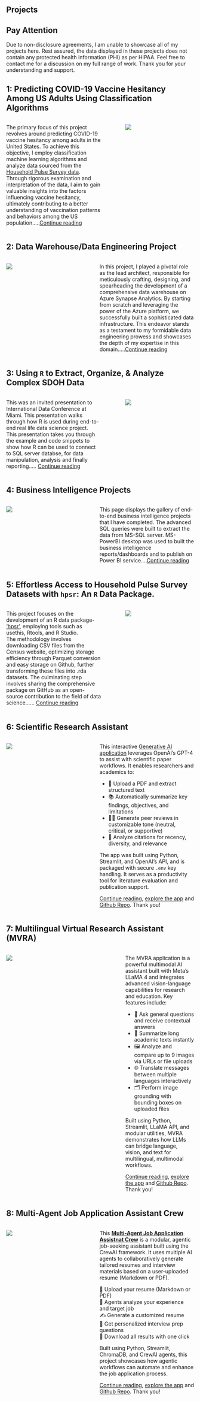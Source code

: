 <head>

<title>Projects</title>

</head>

<body>

<h2>Projects</h2>

::: {.callout-important appearance="default"}
## Pay Attention

Due to non-disclosure agreements, I am unable to showcase all of my projects here. Rest assured, the data displayed in these projects does not contain any protected health information (PHI) as per HIPAA. Feel free to contact me for a discussion on my full range of work. Thank you for your understanding and support.
:::

## 1: Predicting COVID-19 Vaccine Hesitancy Among US Adults Using Classification Algorithms

:::::: columns
::: {.column width="55%"}
The primary focus of this project revolves around predicting COVID-19 vaccine hesitancy among adults in the United States. To achieve this objective, I employ classification machine learning algorithms and analyze data sourced from the [Household Pulse Survey data](https://www.census.gov/programs-surveys/household-pulse-survey/datasets.html). Through rigorous examination and interpretation of the data, I aim to gain valuable insights into the factors influencing vaccine hesitancy, ultimately contributing to a better understanding of vaccination patterns and behaviors among the US population.....[Continue reading](projectscontent/Project%201/VaccineHesitancy_PBB.pdf){target="_blank"}
:::

::: {.column width="5%"}
:::

::: {.column width="40%"}
[![](images/CovidVac)](projectscontent/Project%201/VaccineHesitancy_PBB.pdf)
:::
::::::

## 2: Data Warehouse/Data Engineering Project

:::::: columns
::: {.column width="40%"}
![](images/DW_StarSchema.png)
:::

::: {.column width="5%"}
:::

::: {.column width="55%"}
In this project, I played a pivotal role as the lead architect, responsible for meticulously crafting, designing, and spearheading the development of a comprehensive data warehouse on Azure Synapse Analytics. By starting from scratch and leveraging the power of the Azure platform, we successfully built a sophisticated data infrastructure. This endeavor stands as a testament to my formidable data engineering prowess and showcases the depth of my expertise in this domain.....[Continue reading](){target="_blank"}
:::
::::::

## 3: Using `R` to Extract, Organize, & Analyze Complex SDOH Data

:::::: columns
::: {.column width="55%"}
This was an invited presentation to International Data Conference at Miami. This presentation walks through how R is used during end-to-end real life data science project.\
This presentation takes you through the example and code snippets to show how R can be used to connect to SQL server databse, for data manipulation, analysis and finally reporting..... [Continue reading](https://rpubs.com/igonz009/953071){target="_blank"}
:::

::: {.column width="5%"}
:::

::: {.column width="40%"}
[![](images/DataAnalysisProcess)](https://rpubs.com/igonz009/953071)
:::
::::::

## 4: Business Intelligence Projects

:::::: columns
::: {.column width="40%"}
[![](images/ExecutiveSummary)](projectscontent/Project%204/index.qmd)
:::

::: {.column width="5%"}
:::

::: {.column width="55%"}
This page displays the gallery of end-to-end business intelligence projects that I have completed. The advanced SQL queries were built to extract the data from MS-SQL server. MS-PowerBI desktop was used to built the business intelligence reports/dashboards and to publish on Power BI service....[Continue reading](projectscontent/Project%204/index.qmd){target="_blank"}
:::
::::::

## 5: Effortless Access to Household Pulse Survey Datasets with `hpsr`: An `R` Data Package.

:::::: columns
::: {.column width="55%"}
This project focuses on the development of an R data package- ['hpsr'](https://prasadbhoite.github.io/hpsr/), employing tools such as usethis, Rtools, and R Studio.\
The methodology involves downloading CSV files from the Census website, optimizing storage efficiency through Parquet conversion and easy storage on Github, further transforming these files into .rda datasets. The culminating step involves sharing the comprehensive package on GitHub as an open-source contribution to the field of data science...... [Continue reading](https://prasadbhoite.github.io/hpsr/){target="_blank"}
:::

::: {.column width="5%"}
:::

::: {.column width="40%"}
[![](images/hpsr_url)](https://prasadbhoite.github.io/hpsr/)
:::
::::::





## 6: Scientific Research Assistant

:::::: columns
::: {.column width="40%"}
[![](images/ScientificResearchAssistant_AI)](projectscontent/Project%206/index.qmd)
:::

::: {.column width="5%"}
:::

::: {.column width="55%"}
This interactive [Generative AI application](https://scientificresearchassistant-aqwryyo25dtfql8wn9t2ug.streamlit.app/) leverages OpenAI's GPT-4 to assist with scientific paper workflows. It enables researchers and academics to:

- 📄 Upload a PDF and extract structured text
- 📚 Automatically summarize key findings, objectives, and limitations
- 🧑‍⚖️ Generate peer reviews in customizable tone (neutral, critical, or supportive)
- 🔗 Analyze citations for recency, diversity, and relevance

The app was built using Python, Streamlit, and OpenAI’s API, and is packaged with secure `.env` key handling. It serves as a productivity tool for literature evaluation and publication support.

[Continue reading](projectscontent/Project%206/index.qmd){target="_blank"}, [explore the app](https://scientificresearchassistant-aqwryyo25dtfql8wn9t2ug.streamlit.app/){target="_blank"} and [Github Repo](https://github.com/prasadbhoite/Scientific_Research_Assistant){target="_blank"}. Thank you!

:::
::::::



## 7: Multilingual Virtual Research Assistant (MVRA)

:::::: columns
::: {.column width="55%"}
[![](images/MVRA)](projectscontent/Project%207/index.qmd)
:::

::: {.column width="5%"}
:::

::: {.column width="40%"}
The MVRA application is a powerful multimodal AI assistant built with Meta’s LLaMA 4 and integrates advanced vision-language capabilities for research and education. Key features include:

- 🧠 Ask general questions and receive contextual answers
- 📰 Summarize long academic texts instantly
- 🖼️ Analyze and compare up to 9 images via URLs or file uploads
- 🌐 Translate messages between multiple languages interactively
- 🗂️ Perform image grounding with bounding boxes on uploaded files


Built using Python, Streamlit, LLaMA API, and modular utilities, MVRA demonstrates how LLMs can bridge language, vision, and text for multilingual, multimodal workflows.

[Continue reading](projectscontent/Project%207/index.qmd){target="_blank"}, [explore the app](https://multilingualvirtualresearchasistant-6vud8r4wjcscfcgtijdl4n.streamlit.app/){target="_blank"} and [Github Repo](https://github.com/prasadbhoite/Multilingual_Virtual_Research_Asistant){target="_blank"}. Thank you!

:::
::::::




## 8: Multi-Agent Job Application Assistant Crew

:::::: columns
::: {.column width="40%"}
[![](images/MultiAgentJobApplicationCrew)](projectscontent/Project%208/index.qmd)
:::

::: {.column width="5%"}
:::

::: {.column width="55%"}
This [**Multi-Agent Job Application Assistnat  Crew**](https://multiagentjobapplicationcrew-7ndv8mztqy4v7jueoldbdj.streamlit.app/) is a modular, agentic job-seeking assistant built using the CrewAI framework. It uses multiple AI agents to collaboratively generate tailored resumes and interview materials based on a user-uploaded resume (Markdown or PDF). 

💼 Upload your resume (Markdown or PDF)  
🧠 Agents analyze your experience and target job  
✍️ Generate a customized resume  
🎤 Get personalized interview prep questions  
📄 Download all results with one click  

Built using Python, Streamlit, ChromaDB, and CrewAI agents, this project showcases how agentic workflows can automate and enhance the job application process.


[Continue reading](projectscontent/Project%208/index.qmd){target="_blank"}, [explore the app](https://multiagentjobapplicationcrew-7ndv8mztqy4v7jueoldbdj.streamlit.app/){target="_blank"} and [Github Repo](https://github.com/prasadbhoite/Multi_Agent_Job_Application_Crew){target="_blank"}. Thank you!

:::
::::::
